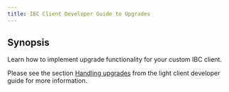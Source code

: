 ```yaml
---
title: IBC Client Developer Guide to Upgrades
---
```


## Synopsis

Learn how to implement upgrade functionality for your custom IBC client.

Please see the section [Handling upgrades](/docs/ibc/next/light-clients/developer-guide/upgrades) from the light client developer guide for more information.
